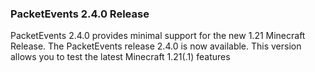 ### <span className="text-white text-4xl">PacketEvents 2.4.0 Release</span>

<div class="py-3 flex items-center text-sm text-gray-800 before:flex-1 before:border-t before:border-gray-200 fter:flex-1 after:border-t after:border-gray-200 dark:text-white dark:before:border-neutral-600 dark:after:border-neutral-600"></div>

<span className="text-white text-lg drop-shadow-md hover:drop-shadow-2xl">
  PacketEvents 2.4.0 provides minimal support for the new 1.21 Minecraft
  Release. The PacketEvents release 2.4.0 is now available. This version allows
  you to test the latest Minecraft 1.21(.1) features
</span>
